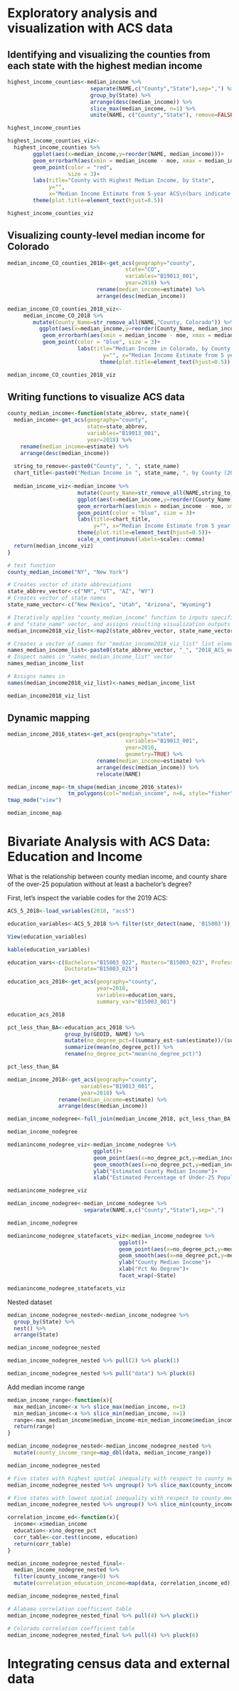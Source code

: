 # Exploratory analysis and visualization with ACS data 

## Identifying and visualizing the counties from each state with the highest median income

```r
highest_income_counties<-median_income %>% 
                          separate(NAME,c("County","State"),sep=",") %>% 
                          group_by(State) %>% 
                          arrange(desc(median_income)) %>% 
                          slice_max(median_income, n=1) %>% 
                          unite(NAME, c("County","State"), remove=FALSE, sep=",")

highest_income_counties

```
 
```r
highest_income_counties_viz<-
  highest_income_counties %>% 
        ggplot(aes(x=median_income,y=reorder(NAME, median_income)))+
        geom_errorbarh(aes(xmin = median_income - moe, xmax = median_income + moe)) +
        geom_point(color = "red", 
                   size = 3)+
        labs(title="County with Highest Median Income, by State",
             y="",
             x="Median Income Estimate from 5-year ACS\n(bars indicate margin of error)")+ 
        theme(plot.title=element_text(hjust=0.5))

```

```r
highest_income_counties_viz
```

## Visualizing county-level median income for Colorado

```r
median_income_CO_counties_2018<-get_acs(geography="county",
                                     state="CO",
                                     variables="B19013_001",
                                     year=2018) %>% 
                            rename(median_income=estimate) %>% 
                            arrange(desc(median_income))

median_income_CO_counties_2018_viz<-
     median_income_CO_2018 %>% 
        mutate(County_Name=str_remove_all(NAME,"County, Colorado")) %>% 
          ggplot(aes(x=median_income,y=reorder(County_Name, median_income)))+
           geom_errorbarh(aes(xmin = median_income - moe, xmax = median_income + moe)) +
           geom_point(color = "blue", size = 3)+
                      labs(title="Median Income in Colorado, by County (2018)",
                              y="", x="Median Income Estimate from 5 year ACS\n(Bars indicate margin of error)")+
                             theme(plot.title=element_text(hjust=0.5))

```

```r
median_income_CO_counties_2018_viz  
```

## Writing functions to visualize ACS data

```r

county_median_income<-function(state_abbrev, state_name){
  median_income<-get_acs(geography="county",
                         state=state_abbrev,
                         variables="B19013_001",
                         year=2018) %>% 
    rename(median_income=estimate) %>% 
    arrange(desc(median_income))
  
  string_to_remove<-paste0("County", ", ", state_name)
  chart_title<-paste0("Median Income in ", state_name, ", by County (2018)")
  
  median_income_viz<-median_income %>% 
                      mutate(County_Name=str_remove_all(NAME,string_to_remove)) %>% 
                      ggplot(aes(x=median_income,y=reorder(County_Name, median_income)))+
                      geom_errorbarh(aes(xmin = median_income - moe, xmax = median_income + moe)) +
                      geom_point(color = "blue", size = 3)+
                      labs(title=chart_title,
                           y="", x="Median Income Estimate from 5 year ACS\n(Bars indicate margin of error)")+
                      theme(plot.title=element_text(hjust=0.5))+
                      scale_x_continuous(labels=scales::comma)
  return(median_income_viz)
}
```

```r
# test function 
county_median_income("NY", "New York")
```

```r
# Creates vector of state abbreviations
state_abbrev_vector<-c("NM", "UT", "AZ", "WY")
# Creates vector of state names
state_name_vector<-c("New Mexico", "Utah", "Arizona", "Wyoming")

# Iteratively applies "county_median_income" function to inputs specified by "state_abbrev" vector
# and "state_name" vector, and assigns resulting visualization outputs to list named "median_income_2018_viz_list"
median_income2018_viz_list<-map2(state_abbrev_vector, state_name_vector, county_median_income)

```

```r
# Creates a vector of names for "median_income2018_viz_list" list elements
names_median_income_list<-paste0(state_abbrev_vector, "_", "2018_ACS_medianincome")
# Inspect names in "names_median_income_list" vector
names_median_income_list
```

```r
# Assigns names in 
names(median_income2018_viz_list)<-names_median_income_list
```

```r
median_income2018_viz_list
```

## Dynamic mapping

```r
median_income_2016_states<-get_acs(geography="state",
                                     variables="B19013_001",
                                     year=2016,
                                     geometry=TRUE) %>% 
                            rename(median_income=estimate) %>% 
                            arrange(desc(median_income)) %>% 
                            relocate(NAME)
```

```r
median_income_map<-tm_shape(median_income_2016_states)+
                   tm_polygons(col="median_income", n=6, style="fisher", palette="YlOrBr")
tmap_mode("view")

median_income_map
```

# Bivariate Analysis with ACS Data: Education and Income

What is the relationship between county median income, and county share of the over-25 population without at least a bachelor's degree? 

First, let's inspect the variable codes for the 2019 ACS:

```r
ACS_5_2018<-load_variables(2018, "acs5")
```

```r
education_variables<-ACS_5_2018 %>% filter(str_detect(name, 'B15003'))
```

```r
View(education_variables)
```

```r
kable(education_variables)
```

```r
education_vars<-c(Bachelors="B15003_022", Masters="B15003_023", Professional="B15003_024", 
                  Doctorate="B15003_025") 

education_acs_2018<-get_acs(geography="county",
                            year=2018,
                            variables=education_vars,
                            summary_var="B15003_001")
```

```r
education_acs_2018
```

```r
pct_less_than_BA<-education_acs_2018 %>% 
                  group_by(GEOID, NAME) %>% 
                  mutate(no_degree_pct=((summary_est-sum(estimate))/(summary_est)*100)) %>% 
                  summarize(mean(no_degree_pct)) %>% 
                  rename(no_degree_pct="mean(no_degree_pct)")

pct_less_than_BA
```



```r
median_income_2018<-get_acs(geography="county",
                       variables="B19013_001",
                       year=2018) %>% 
                rename(median_income=estimate) %>% 
                arrange(desc(median_income))
```

```r
median_income_nodegree<-full_join(median_income_2018, pct_less_than_BA,by="GEOID")
```


```r
median_income_nodegree
```

```r
medianincome_nodegree_viz<-median_income_nodegree %>% 
                           ggplot()+
                           geom_point(aes(x=no_degree_pct,y=median_income))+
                           geom_smooth(aes(x=no_degree_pct,y=median_income),method="lm")+
                           ylab("Estimated County Median Income")+
                           xlab("Estimated Percentage of Under-25 Population Without at least Bachelors Degree")
```


```r
medianincome_nodegree_viz
```

```r
median_income_nodegree<-median_income_nodegree %>% 
                        separate(NAME.x,c("County","State"),sep=",")

median_income_nodegree
```

```r
medianincome_nodegree_statefacets_viz<-median_income_nodegree %>% 
                                   ggplot()+
                                   geom_point(aes(x=no_degree_pct,y=median_income))+
                                   geom_smooth(aes(x=no_degree_pct,y=median_income),method="lm")+
                                   ylab("County Median Income")+
                                   xlab("Pct No Degree")+
                                   facet_wrap(~State)

```

```r
medianincome_nodegree_statefacets_viz
```


Nested dataset

```r
median_income_nodegree_nested<-median_income_nodegree %>% 
  group_by(State) %>% 
  nest() %>% 
  arrange(State)

median_income_nodegree_nested
```

```r
median_income_nodegree_nested %>% pull(2) %>% pluck(1)
```

```r
median_income_nodegree_nested %>% pull("data") %>% pluck(6)

```

Add median income range

```r
median_income_range<-function(x){
  max_median_income<-x %>% slice_max(median_income, n=1)
  min_median_income<-x %>% slice_min(median_income, n=1)
  range<-max_median_income$median_income-min_median_income$median_income
  return(range)
}

median_income_nodegree_nested<-median_income_nodegree_nested %>% 
  mutate(county_income_range=map_dbl(data, median_income_range))

```

```r
median_income_nodegree_nested
```


```r
# Five states with highest spatial inequality with respect to county median income
median_income_nodegree_nested %>% ungroup() %>% slice_max(county_income_range, n=5)
```


```r
# Five states with lowest spatial inequality with respect to county median income
median_income_nodegree_nested %>% ungroup() %>% slice_min(county_income_range, n=5)
```


```r
correlation_income_ed<-function(x){
  income<-x$median_income
  education<-x$no_degree_pct
  corr_table<-cor.test(income, education)
  return(corr_table)
}

median_income_nodegree_nested_final<- 
  median_income_nodegree_nested %>% 
  filter(county_income_range>0) %>% 
  mutate(correlation_education_income=map(data, correlation_income_ed))

```

```r
median_income_nodegree_nested_final
```

```r
# Alabama correlation coefficient table
median_income_nodegree_nested_final %>% pull(4) %>% pluck(1)
```

```r
# Colorado correlation coefficient table
median_income_nodegree_nested_final %>% pull(4) %>% pluck(6)
```

# Integrating census data and external data

